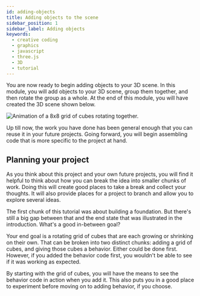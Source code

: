 ```yaml
---
id: adding-objects
title: Adding objects to the scene
sidebar_position: 1
sidebar_label: Adding objects
keywords:
  - creative coding
  - graphics
  - javascript
  - three.js
  - 3D
  - tutorial
---
```


You are now ready to begin adding objects to your 3D scene. In this module, you will add objects to your 3D scene, group them together, and then rotate the group as a whole. At the end of this module, you will have created the 3D scene shown below.

![Animation of a 8x8 grid of cubes rotating together.](./assets/module-outcome.gif "This module's outcome")

Up till now, the work you have done has been general enough that you can reuse it in your future projects. Going forward, you will begin assembling code that is more specific to the project at hand.

## Planning your project

As you think about this project and your own future projects, you will find it helpful to think about how you can break the idea into smaller chunks of work. Doing this will create good places to take a break and collect your thoughts. It will also provide places for a project to branch and allow you to explore several ideas.

The first chunk of this tutorial was about building a foundation. But there's still a big gap between that and the end state that was illustrated in the introduction. What's a good in-between goal?

Your end goal is a rotating grid of cubes that are each growing or shrinking on their own. That can be broken into two distinct chunks: adding a grid of cubes, and giving those cubes a behavior. Either could be done first. However, if you added the behavior code first, you wouldn't be able to see if it was working as expected.

By starting with the grid of cubes, you will have the means to see the behavior code in action when you add it. This also puts you in a good place to experiment before moving on to adding behavior, if you choose.
